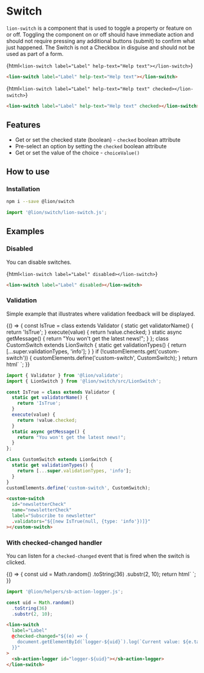

<Meta title="Buttons/Switch" />

# Switch

`lion-switch` is a component that is used to toggle a property or feature on or off. Toggling the component on or off should have immediate action and should not require pressing any additional buttons (submit) to confirm what just happened. The Switch is not a Checkbox in disguise and should not be used as part of a form.

<Story name="Default (off)">{html`
  <lion-switch label="Label" help-text="Help text"></lion-switch>
`}</Story>

```html
<lion-switch label="Label" help-text="Help text"></lion-switch>
```

<Story name="Checked">{html`
  <lion-switch label="Label" help-text="Help text" checked></lion-switch>
`}</Story>

```html
<lion-switch label="Label" help-text="Help text" checked></lion-switch>
```

## Features

- Get or set the checked state (boolean) - `checked` boolean attribute
- Pre-select an option by setting the `checked` boolean attribute
- Get or set the value of the choice - `choiceValue()`

## How to use

### Installation

```sh
npm i --save @lion/switch
```

```js
import '@lion/switch/lion-switch.js';
```

## Examples

### Disabled

You can disable switches.

<Story name="Disabled">{html`
  <lion-switch label="Label" disabled></lion-switch>
`}</Story>

```html
<lion-switch label="Label" disabled></lion-switch>
```

### Validation

Simple example that illustrates where validation feedback will be displayed.

<Story name="Validation">
  {() => {
    const IsTrue = class extends Validator {
      static get validatorName() {
        return 'IsTrue';
      }
      execute(value) {
        return !value.checked;
      }
      static async getMessage() {
        return "You won't get the latest news!";
      }
    };
    class CustomSwitch extends LionSwitch {
      static get validationTypes() {
        return [...super.validationTypes, 'info'];
      }
    }
    if (!customElements.get('custom-switch')) {
      customElements.define('custom-switch', CustomSwitch);
    }
    return html`
      <custom-switch
        id="newsletterCheck"
        name="newsletterCheck"
        label="Subscribe to newsletter"
        .validators="${[new IsTrue(null, { type: 'info' })]}"
      ></custom-switch>
    `;
  }}
</Story>

```js
import { Validator } from '@lion/validate';
import { LionSwitch } from '@lion/switch/src/LionSwitch';

const IsTrue = class extends Validator {
  static get validatorName() {
    return 'IsTrue';
  }
  execute(value) {
    return !value.checked;
  }
  static async getMessage() {
    return "You won't get the latest news!";
  }
};

class CustomSwitch extends LionSwitch {
  static get validationTypes() {
    return [...super.validationTypes, 'info'];
  }
}
customElements.define('custom-switch', CustomSwitch);
```

```html
<custom-switch
  id="newsletterCheck"
  name="newsletterCheck"
  label="Subscribe to newsletter"
  .validators="${[new IsTrue(null, {type: 'info'})]}"
></custom-switch>
```

### With checked-changed handler

You can listen for a `checked-changed` event that is fired when the switch is clicked.

<Story name="checked-changed handler">
  {() => {
    const uid = Math.random()
      .toString(36)
      .substr(2, 10);
    return html`
      <lion-switch
        label="Label"
        @checked-changed="${e => {
          document.getElementById(`logger-${uid}`).log(`Current value: ${e.target.checked}`);
        }}"
      >
      </lion-switch>
      <sb-action-logger id="logger-${uid}"></sb-action-logger>
    `;
  }}
</Story>

```js
import '@lion/helpers/sb-action-logger.js';

const uid = Math.random()
  .toString(36)
  .substr(2, 10);
```

```html
<lion-switch
  label="Label"
  @checked-changed="${(e) => {
    document.getElementById(`logger-${uid}`).log(`Current value: ${e.target.checked}`);
  }}"
>
  <sb-action-logger id="logger-${uid}"></sb-action-logger>
</lion-switch>
```
